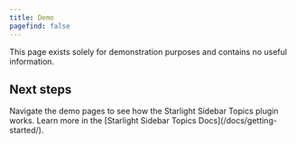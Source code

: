 ```yaml
---
title: Demo
pagefind: false
---
```


This page exists solely for demonstration purposes and contains no useful information.


## Next steps

<CardGrid stagger>
  <Card title="Explore the demo" icon="magnifier">
    Navigate the demo pages to see how the Starlight Sidebar Topics plugin
    works.
  </Card>
  <Card title="Read the docs" icon="open-book">
    Learn more in the [Starlight Sidebar Topics Docs](/docs/getting-started/).
  </Card>
</CardGrid>
